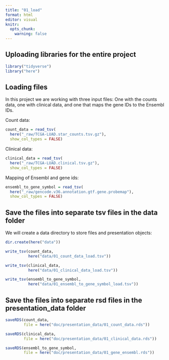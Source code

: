 ```yaml
---
title: "01_load"
format: html
editor: visual
knitr:
  opts_chunk:
    warning: false
---
```


## Uploading libraries for the entire project

```r

library("tidyverse")
library("here")
```

## Loading files

In this project we are working with three input files: One with the counts data, one with clinical data, and one that maps the gene IDs to the Ensembl IDs.

Count data:

```r
count_data = read_tsv(
  here("_raw/TCGA-LUAD.star_counts.tsv.gz"),
  show_col_types = FALSE)
```

Clinical data:

```r

clinical_data = read_tsv(
  here("_raw/TCGA-LUAD.clinical.tsv.gz"),
  show_col_types = FALSE)
```

Mapping of Ensembl and gene ids:

```r
ensembl_to_gene_symbol = read_tsv(
  here("_raw/gencode.v36.annotation.gtf.gene.probemap"),
  show_col_types = FALSE)
```

## Save the files into separate tsv files in the data folder

We will create a data directory to store files and presentation objects:

```r

dir.create(here("data"))
```

```r

write_tsv(count_data, 
          here("data/01_count_data_load.tsv"))
```

```r

write_tsv(clinical_data, 
          here("data/01_clinical_data_load.tsv"))
```

```r

write_tsv(ensembl_to_gene_symbol, 
          here("data/01_ensembl_to_gene_symbol_load.tsv"))
```

## Save the files into separate rsd files in the presentation_data folder

```r

saveRDS(count_data,
        file = here("doc/presentation_data/01_count_data.rds"))
```

```r

saveRDS(clinical_data, 
        file = here("doc/presentation_data/01_clinical_data.rds"))
```

```r

saveRDS(ensembl_to_gene_symbol, 
        file = here("doc/presentation_data/01_gene_ensembl.rds"))
```
